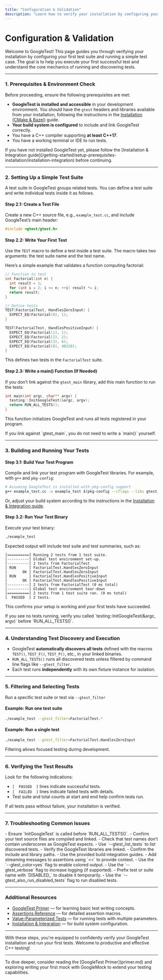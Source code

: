 ```yaml
---
title: "Configuration & Validation"
description: "Learn how to verify your installation by configuring your first test suite and running a simple test case. This page gets you to your first 'green' test and introduces the core mechanics of running and discovering tests."
---
```


# Configuration & Validation

Welcome to GoogleTest! This page guides you through verifying your installation by configuring your first test suite and running a simple test case. The goal is to help you execute your first successful test and understand the core mechanics of running and discovering tests.

---

### 1. Prerequisites & Environment Check

Before proceeding, ensure the following prerequisites are met:

- **GoogleTest is installed and accessible** in your development environment. You should have the `gtest` headers and libraries available from your installation, following the instructions in the [Installation (CMake & Bazel)](/getting-started/setup-prerequisites-installation/installation-integration) guide.
- **Your build system is configured** to include and link GoogleTest correctly.
- You have a C++ compiler supporting **at least C++17**.
- You have a working terminal or IDE to run tests.

<Tip>
If you have not installed GoogleTest yet, please follow the [Installation & Integration guide](/getting-started/setup-prerequisites-installation/installation-integration) before continuing.
</Tip>

---

### 2. Setting Up a Simple Test Suite

A test suite in GoogleTest groups related tests. You can define a test suite and write individual tests inside it as follows.

#### Step 2.1: Create a Test File

Create a new C++ source file, e.g., `example_test.cc`, and include GoogleTest’s main header:

```cpp
#include <gtest/gtest.h>
```

#### Step 2.2: Write Your First Test

Use the `TEST` macro to define a test inside a test suite. The macro takes two arguments: the test suite name and the test name.

Here’s a simple example that validates a function computing factorial:

```cpp
// Function to test
int Factorial(int n) {
  int result = 1;
  for (int i = 2; i <= n; ++i) result *= i;
  return result;
}

// Define tests
TEST(FactorialTest, HandlesZeroInput) {
  EXPECT_EQ(Factorial(0), 1);
}

TEST(FactorialTest, HandlesPositiveInput) {
  EXPECT_EQ(Factorial(1), 1);
  EXPECT_EQ(Factorial(2), 2);
  EXPECT_EQ(Factorial(3), 6);
  EXPECT_EQ(Factorial(8), 40320);
}
```

This defines two tests in the `FactorialTest` suite.

#### Step 2.3: Write a main() Function (If Needed)

If you don’t link against the `gtest_main` library, add this main function to run the tests:

```cpp
int main(int argc, char** argv) {
  testing::InitGoogleTest(&argc, argv);
  return RUN_ALL_TESTS();
}
```

This function initializes GoogleTest and runs all tests registered in your program.

<Note>
If you link against `gtest_main`, you do not need to write a `main()` yourself.
</Note>

---

### 3. Building and Running Your Tests

#### Step 3.1: Build Your Test Program

Compile and link your test program with GoogleTest libraries. For example, with `g++` and `pkg-config`:

```bash
# Assuming GoogleTest is installed with pkg-config support
g++ example_test.cc -o example_test $(pkg-config --cflags --libs gtest_main)
```

Or, adjust your build system according to the instructions in the [Installation & Integration guide](/getting-started/setup-prerequisites-installation/installation-integration).

#### Step 3.2: Run Your Test Binary

Execute your test binary:

```bash
./example_test
```

Expected output will include test suite and test summaries, such as:

```
[==========] Running 2 tests from 1 test suite.
[----------] Global test environment set-up.
[----------] 2 tests from FactorialTest
[ RUN      ] FactorialTest.HandlesZeroInput
[       OK ] FactorialTest.HandlesZeroInput
[ RUN      ] FactorialTest.HandlesPositiveInput
[       OK ] FactorialTest.HandlesPositiveInput
[----------] 2 tests from FactorialTest (0 ms total)
[----------] Global test environment tear-down
[==========] 2 tests from 1 test suite ran. (0 ms total)
[  PASSED  ] 2 tests.
```

This confirms your setup is working and your first tests have succeeded.

<Tip>
If you see no tests running, verify you called `testing::InitGoogleTest(&argc, argv)` before `RUN_ALL_TESTS()`.
</Tip>

---

### 4. Understanding Test Discovery and Execution

- GoogleTest **automatically discovers all tests** defined with the macros `TEST()`, `TEST_F()`, `TEST_P()`, etc., in your linked binaries.
- `RUN_ALL_TESTS()` runs all discovered tests unless filtered by command line flags like `--gtest_filter`.
- Each test runs **independently** with its own fixture instance for isolation.

---

### 5. Filtering and Selecting Tests

Run a specific test suite or test via `--gtest_filter`

#### Example: Run one test suite

```bash
./example_test --gtest_filter=FactorialTest.*
```

#### Example: Run a single test

```bash
./example_test --gtest_filter=FactorialTest.HandlesZeroInput
```

Filtering allows focused testing during development.

---

### 6. Verifying the Test Results

Look for the following indications:

- `[  PASSED  ]` lines indicate successful tests.
- `[  FAILED  ]` lines indicate failed tests with details.
- Test suite and total counts at start and end help confirm tests run.

If all tests pass without failure, your installation is verified.

---

### 7. Troubleshooting Common Issues

<AccordionGroup title="Troubleshooting Tips">
<Accordion title="My tests aren't running when I execute" >
- Ensure `InitGoogleTest` is called before `RUN_ALL_TESTS()`.
- Confirm your test source files are compiled and linked.
- Check that test names don’t contain underscores as GoogleTest expects.
- Use `--gtest_list_tests` to list discovered tests.
</Accordion>
<Accordion title="I see linker errors related to GoogleTest" >
- Verify the GoogleTest libraries are linked.
- Confirm the include and library paths.
- Use the provided build integration guides.
</Accordion>
<Accordion title="Test output is missing or not detailed enough" >
- Add streaming messages to assertions using `<<` to provide context.
- Use the `--gtest_color=yes` flag to enable colored output.
- Use the `--gtest_verbose` flag to increase logging (if supported).
</Accordion>
<Accordion title="I want to skip certain tests" >
- Prefix test or suite name with `DISABLED_` to disable it temporarily.
- Use the `--gtest_also_run_disabled_tests` flag to run disabled tests.
</Accordion>
</AccordionGroup>

---

### Additional Resources

- [GoogleTest Primer](../primer.md) — for learning basic test writing concepts.
- [Assertions Reference](../reference/assertions.md) — for detailed assertion macros.
- [Value-Parameterized Tests](../advanced.md#value-parameterized-tests) — for running tests with multiple parameters.
- [Installation & Integration](../setup-prerequisites-installation/installation-integration) — for build system configuration.

---

With these steps, you're equipped to confidently verify your GoogleTest installation and run your first tests. Welcome to productive and effective C++ testing!

---

<Note>
To dive deeper, consider reading the [GoogleTest Primer](primer.md) and exploring writing your first mock with GoogleMock to extend your testing capabilities.
</Note>
